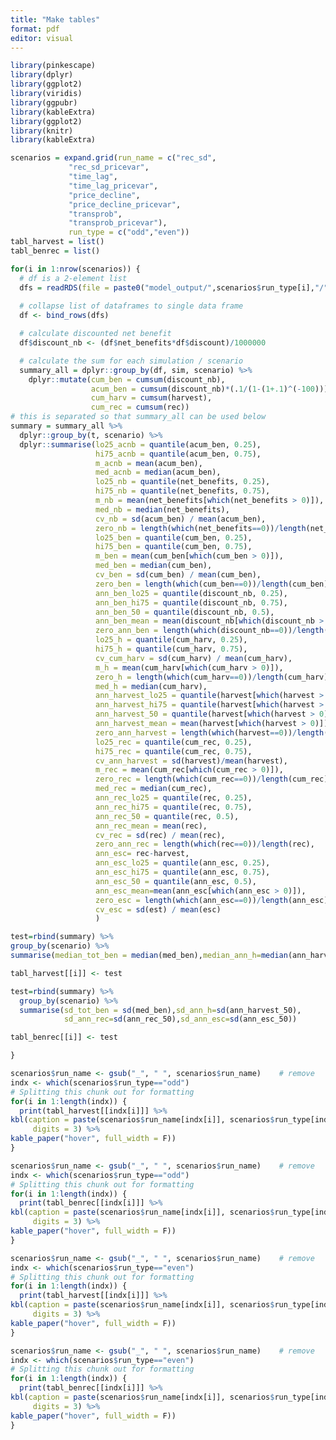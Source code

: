 ```yaml
---
title: "Make tables"
format: pdf
editor: visual
---
```


```r
library(pinkescape)
library(dplyr)
library(ggplot2)
library(viridis)
library(ggpubr)
library(kableExtra)
library(ggplot2)
library(knitr)
library(kableExtra)
```

```r

scenarios = expand.grid(run_name = c("rec_sd",
             "rec_sd_pricevar",
             "time_lag",
             "time_lag_pricevar",
             "price_decline",
             "price_decline_pricevar",
             "transprob",
             "transprob_pricevar"),
             run_type = c("odd","even"))
tabl_harvest = list()
tabl_benrec = list()

for(i in 1:nrow(scenarios)) {
  # df is a 2-element list
  dfs = readRDS(file = paste0("model_output/",scenarios$run_type[i],"/",scenarios$run_name[i],".rds"))
  
  # collapse list of dataframes to single data frame
  df <- bind_rows(dfs)

  # calculate discounted net benefit
  df$discount_nb <- (df$net_benefits*df$discount)/1000000

  # calculate the sum for each simulation / scenario
  summary_all = dplyr::group_by(df, sim, scenario) %>% 
    dplyr::mutate(cum_ben = cumsum(discount_nb),
                  acum_ben = cumsum(discount_nb)*(.1/(1-(1+.1)^(-100))),
                  cum_harv = cumsum(harvest),
                  cum_rec = cumsum(rec))
# this is separated so that summary_all can be used below
summary = summary_all %>%
  dplyr::group_by(t, scenario) %>% 
  dplyr::summarise(lo25_acnb = quantile(acum_ben, 0.25),
                   hi75_acnb = quantile(acum_ben, 0.75),
                   m_acnb = mean(acum_ben),
                   med_acnb = median(acum_ben),
                   lo25_nb = quantile(net_benefits, 0.25),
                   hi75_nb = quantile(net_benefits, 0.75),
                   m_nb = mean(net_benefits[which(net_benefits > 0)]),
                   med_nb = median(net_benefits),
                   cv_nb = sd(acum_ben) / mean(acum_ben),
                   zero_nb = length(which(net_benefits==0))/length(net_benefits),
                   lo25_ben = quantile(cum_ben, 0.25),
                   hi75_ben = quantile(cum_ben, 0.75),
                   m_ben = mean(cum_ben[which(cum_ben > 0)]),
                   med_ben = median(cum_ben),
                   cv_ben = sd(cum_ben) / mean(cum_ben),
                   zero_ben = length(which(cum_ben==0))/length(cum_ben),
                   ann_ben_lo25 = quantile(discount_nb, 0.25),
                   ann_ben_hi75 = quantile(discount_nb, 0.75),
                   ann_ben_50 = quantile(discount_nb, 0.5),
                   ann_ben_mean = mean(discount_nb[which(discount_nb > 0)]),
                   zero_ann_ben = length(which(discount_nb==0))/length(discount_nb),
                   lo25_h = quantile(cum_harv, 0.25),
                   hi75_h = quantile(cum_harv, 0.75),
                   cv_cum_harv = sd(cum_harv) / mean(cum_harv),
                   m_h = mean(cum_harv[which(cum_harv > 0)]),
                   zero_h = length(which(cum_harv==0))/length(cum_harv),
                   med_h = median(cum_harv),
                   ann_harvest_lo25 = quantile(harvest[which(harvest > 0)], 0.25),
                   ann_harvest_hi75 = quantile(harvest[which(harvest > 0)], 0.75),
                   ann_harvest_50 = quantile(harvest[which(harvest > 0)], 0.5),
                   ann_harvest_mean = mean(harvest[which(harvest > 0)]),
                   zero_ann_harvest = length(which(harvest==0))/length(harvest),
                   lo25_rec = quantile(cum_rec, 0.25),
                   hi75_rec = quantile(cum_rec, 0.75),
                   cv_ann_harvest = sd(harvest)/mean(harvest),
                   m_rec = mean(cum_rec[which(cum_rec > 0)]),
                   zero_rec = length(which(cum_rec==0))/length(cum_rec),
                   med_rec = median(cum_rec),
                   ann_rec_lo25 = quantile(rec, 0.25),
                   ann_rec_hi75 = quantile(rec, 0.75),
                   ann_rec_50 = quantile(rec, 0.5),
                   ann_rec_mean = mean(rec),
                   cv_rec = sd(rec) / mean(rec),
                   zero_ann_rec = length(which(rec==0))/length(rec),
                   ann_esc= rec-harvest,
                   ann_esc_lo25 = quantile(ann_esc, 0.25),
                   ann_esc_hi75 = quantile(ann_esc, 0.75),
                   ann_esc_50 = quantile(ann_esc, 0.5),
                   ann_esc_mean=mean(ann_esc[which(ann_esc > 0)]),
                   zero_esc = length(which(ann_esc==0))/length(ann_esc),
                   cv_esc = sd(est) / mean(esc)
                   )

test=rbind(summary) %>%
group_by(scenario) %>%
summarise(median_tot_ben = median(med_ben),median_ann_h=median(ann_harvest_50), mediam_ann_rec=median(ann_rec_50),median_ann_esc=median(ann_esc_50),mean_acum=mean(m_acnb))  

tabl_harvest[[i]] <- test

test=rbind(summary) %>%
  group_by(scenario) %>%
  summarise(sd_tot_ben = sd(med_ben),sd_ann_h=sd(ann_harvest_50), 
            sd_ann_rec=sd(ann_rec_50),sd_ann_esc=sd(ann_esc_50))  

tabl_benrec[[i]] <- test

}


```

\break

```r

scenarios$run_name <- gsub("_", " ", scenarios$run_name)    # remove
indx <- which(scenarios$run_type=="odd")
# Splitting this chunk out for formatting
for(i in 1:length(indx)) {
  print(tabl_harvest[[indx[i]]] %>%
kbl(caption = paste(scenarios$run_name[indx[i]], scenarios$run_type[indx[i]]),
     digits = 3) %>%
kable_paper("hover", full_width = F))
}

```

```{=tex}
\break
\break
```
```r

scenarios$run_name <- gsub("_", " ", scenarios$run_name)    # remove
indx <- which(scenarios$run_type=="odd")
# Splitting this chunk out for formatting
for(i in 1:length(indx)) {
  print(tabl_benrec[[indx[i]]] %>%
kbl(caption = paste(scenarios$run_name[indx[i]], scenarios$run_type[indx[i]]),
     digits = 3) %>%
kable_paper("hover", full_width = F))
}

```

```{=tex}
\break
\break
```
```r

scenarios$run_name <- gsub("_", " ", scenarios$run_name)    # remove
indx <- which(scenarios$run_type=="even")
# Splitting this chunk out for formatting
for(i in 1:length(indx)) {
  print(tabl_harvest[[indx[i]]] %>%
kbl(caption = paste(scenarios$run_name[indx[i]], scenarios$run_type[indx[i]]),
     digits = 3) %>%
kable_paper("hover", full_width = F))
}

```

```{=tex}
\break
\break
```
```r

scenarios$run_name <- gsub("_", " ", scenarios$run_name)    # remove
indx <- which(scenarios$run_type=="even")
# Splitting this chunk out for formatting
for(i in 1:length(indx)) {
  print(tabl_benrec[[indx[i]]] %>%
kbl(caption = paste(scenarios$run_name[indx[i]], scenarios$run_type[indx[i]]),
     digits = 3) %>%
kable_paper("hover", full_width = F))
}

```
